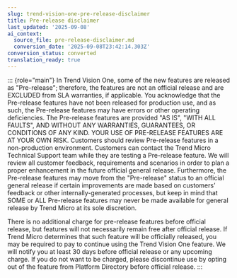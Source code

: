 ```yaml
---
slug: trend-vision-one-pre-release-disclaimer
title: Pre-release disclaimer
last_updated: '2025-09-08'
ai_context:
  source_file: pre-release-disclaimer.md
  conversion_date: '2025-09-08T23:42:14.303Z'
conversion_status: converted
translation_ready: true
---
```


::: {role="main"}
In Trend Vision One, some of the new features are released as "Pre-release"; therefore, the features are not an official release and are EXCLUDED from SLA warranties, if applicable. You acknowledge that the Pre-release features have not been released for production use, and as such, the Pre-release features may have errors or other operating deficiencies. The Pre-release features are provided "AS IS", "WITH ALL FAULTS", AND WITHOUT ANY WARRANTIES, GUARANTEES, OR CONDITIONS OF ANY KIND. YOUR USE OF PRE-RELEASE FEATURES ARE AT YOUR OWN RISK. Customers should review Pre-release features in a non-production environment. Customers can contact the Trend Micro Technical Support team while they are testing a Pre-release feature. We will review all customer feedback, requirements and scenarios in order to plan a proper enhancement in the future official general release. Furthermore, the Pre-release features may move from the "Pre-release" status to an official general release if certain improvements are made based on customers’ feedback or other internally-generated processes, but keep in mind that SOME or ALL Pre-release features may never be made available for general release by Trend Micro at its sole discretion.

There is no additional charge for pre-release features before official release, but features will not necessarily remain free after official release. If Trend Micro determines that such feature will be officially released, you may be required to pay to continue using the Trend Vision One feature. We will notify you at least 30 days before official release or any upcoming charge. If you do not want to be charged, please discontinue use by opting out of the feature from Platform Directory before official release.
:::
